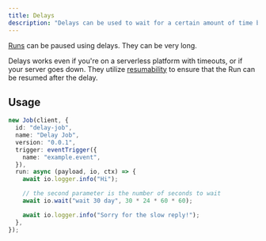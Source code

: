```yaml
---
title: Delays
description: "Delays can be used to wait for a certain amount of time before continuing a Run."
---
```


[Runs](/documentation/concepts/runs) can be paused using delays. They can be very long.

Delays works even if you're on a serverless platform with timeouts, or if your server goes down. They utilize [resumability](/documentation/concepts/resumability) to ensure that the Run can be resumed after the delay.

## Usage

```typescript
new Job(client, {
  id: "delay-job",
  name: "Delay Job",
  version: "0.0.1",
  trigger: eventTrigger({
    name: "example.event",
  }),
  run: async (payload, io, ctx) => {
    await io.logger.info("Hi");

    // the second parameter is the number of seconds to wait
    await io.wait("wait 30 day", 30 * 24 * 60 * 60);

    await io.logger.info("Sorry for the slow reply!");
  },
});
```
